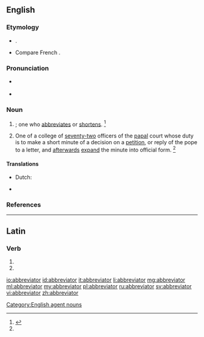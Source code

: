 ==English==

===Etymology===
* {{etyl|LL.|en}} {{term|abbreviator|abbreviātor|lang=la}}.
* Compare French {{term|abbréviateur|lang=fr}}.

===Pronunciation===
* {{a|RP}} {{IPA|/əˈbɹiː.viˌeɪ.tə/}}
* {{a|GenAm}} {{IPA|/əˈbɹi.viˌeɪ.tɚ/}}

===Noun===
{{en-noun}}

# {{non-gloss definition|[[agent noun|Agent noun]] of [[abbreviate]]}}; one who [[abbreviates]] or [[shortens]]. {{defdate|Early 16<sup>th</sup> century.}}<ref name=SOED>{{reference-book | last =| first = | authorlink =  | coauthors =  | editor =Brown, Lesley  | others =  | title = The Shorter Oxford English Dictionary | origdate =  | origyear = 1933| origmonth =  | url =  | format =  | accessdate =  | accessyear =  | accessmonth =  | edition = 5th | date =  | year =2003| month =  | publisher =Oxford University Press  | location =Oxford, UK | language =  | id =  | doi = | isbn =978-0-19-860575-7 | lccn = | ol = | pages =3| chapter =  | chapterurl =  | quote =}}</ref>
# {{context|history|Roman Catholicism|lang=en}} One of a college of [[seventy-two]] officers of the [[papal]] court whose duty is to make a short minute of a decision on a [[petition]], or reply of the pope to a letter, and [[afterwards]] [[expand]] the minute into official form. {{defdate|Mid 16<sup>th</sup> century.}}<ref name=SOED/>

====Translations====
{{trans-top|one who abbreviates}}
* Dutch: {{t-|nl|afkorter|m}}
{{trans-mid}}
{{trans-bottom}}
{{trans-top|papal officer}}
{{trans-mid}}
{{trans-bottom}}
{{checktrans-top}}
* {{ttbc|pt}} {{t-|pt|abreviador}} <!-- definition (1) or (2)? -->
{{checktrans-bottom}}

===References===
<references/>

[[Category:English agent nouns]]

----

==Latin==

===Verb===
{{la-verb-form|abbreviātor}}

# {{conjugation of|abbrevio|abbreviō|2|s|fut|pass|imp|lang=la}}
# {{conjugation of|abbrevio|abbreviō|3|s|fut|pass|imp|lang=la}}

[[io:abbreviator]]
[[id:abbreviator]]
[[it:abbreviator]]
[[li:abbreviator]]
[[mg:abbreviator]]
[[ml:abbreviator]]
[[my:abbreviator]]
[[pl:abbreviator]]
[[ru:abbreviator]]
[[sv:abbreviator]]
[[vi:abbreviator]]
[[zh:abbreviator]]